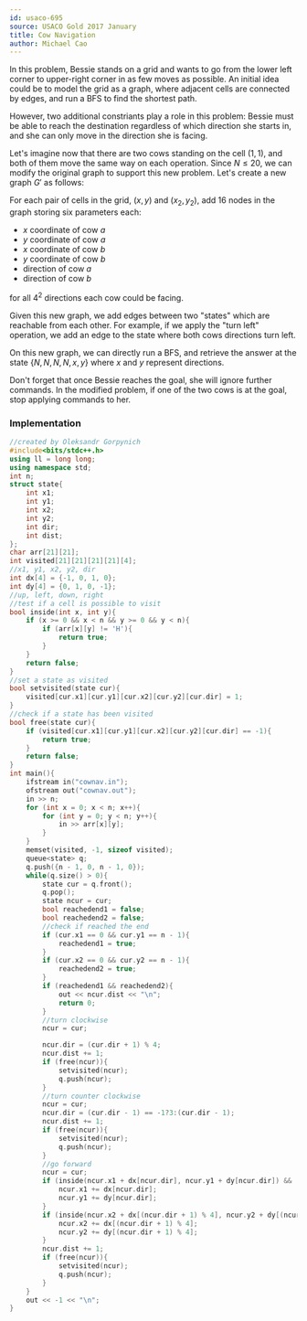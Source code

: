 ```yaml
---
id: usaco-695
source: USACO Gold 2017 January
title: Cow Navigation
author: Michael Cao
---
```


In this problem, Bessie stands on a grid and wants to go from the lower left corner to upper-right corner in as few moves as possible. An initial idea could be to model the grid as a graph, where adjacent cells are connected by edges, and run a BFS to find the shortest path.

However, two additional constriants play a role in this problem: Bessie must be able to reach the destination regardless of which direction she starts in, and she can only move in the direction she is facing.

Let's imagine now that there are two cows standing on the cell $(1, 1)$, and both of them move the same way on each operation. Since $N \leq 20$, we can modify the original graph to support this new problem. Let's create a new graph $G'$ as follows:

For each pair of cells in the grid, $(x, y)$ and $(x_2, y_2)$, add $16$ <!-- wow that's a lot --> nodes in the graph storing six parameters each:

- $x$ coordinate of cow $a$
- $y$ coordinate of cow $a$
- $x$ coordinate of cow $b$
- $y$ coordinate of cow $b$
- direction of cow $a$
- direction of cow $b$

for all $4 ^ 2$ directions each cow could be facing.

Given this new graph, we add edges between two "states" which are reachable from each other. For example, if we apply the "turn left" operation, we add an edge to the state where both cows directions turn left.

On this new graph, we can directly run a BFS, and retrieve the answer at the state $\{N, N, N, N, x, y\}$ where $x$ and $y$ represent directions.

<Warning>

Don't forget that once Bessie reaches the goal, she will ignore further commands. In the modified problem, if one of the two cows is at the goal, stop applying commands to her.

</Warning>

<!-- (Ben - equivalent to existing editorial) -->

<!-- You can change it, but keep the section on making modifications to graphs before. Maybe replace with a problem w/o a good editorial? -->

### Implementation

<LanguageSection>

<CPPSection>

```cpp
//created by Oleksandr Gorpynich
#include<bits/stdc++.h>
using ll = long long;
using namespace std;
int n;
struct state{
	int x1;
	int y1;
	int x2;
	int y2;
	int dir;
	int dist;
};
char arr[21][21];
int visited[21][21][21][21][4];
//x1, y1, x2, y2, dir
int dx[4] = {-1, 0, 1, 0};
int dy[4] = {0, 1, 0, -1};
//up, left, down, right
//test if a cell is possible to visit
bool inside(int x, int y){
	if (x >= 0 && x < n && y >= 0 && y < n){
		if (arr[x][y] != 'H'){
			return true;
		}
	}
	return false;
}
//set a state as visited
bool setvisited(state cur){
	visited[cur.x1][cur.y1][cur.x2][cur.y2][cur.dir] = 1;
}
//check if a state has been visited
bool free(state cur){
	if (visited[cur.x1][cur.y1][cur.x2][cur.y2][cur.dir] == -1){
		return true;
	}
	return false;
}
int main(){
	ifstream in("cownav.in");
	ofstream out("cownav.out");
	in >> n;
	for (int x = 0; x < n; x++){
		for (int y = 0; y < n; y++){
			in >> arr[x][y];
		}
	}
	memset(visited, -1, sizeof visited);
	queue<state> q;
	q.push({n - 1, 0, n - 1, 0});
	while(q.size() > 0){
		state cur = q.front();
		q.pop();
		state ncur = cur;
		bool reachedend1 = false;
		bool reachedend2 = false;
		//check if reached the end
		if (cur.x1 == 0 && cur.y1 == n - 1){
			reachedend1 = true;
		}
		if (cur.x2 == 0 && cur.y2 == n - 1){
			reachedend2 = true;
		}
		if (reachedend1 && reachedend2){
			out << ncur.dist << "\n";
			return 0;
		}
		//turn clockwise
		ncur = cur;

		ncur.dir = (cur.dir + 1) % 4;
		ncur.dist += 1;
		if (free(ncur)){
			setvisited(ncur);
			q.push(ncur);
		}
		//turn counter clockwise
		ncur = cur;
		ncur.dir = (cur.dir - 1) == -1?3:(cur.dir - 1);
		ncur.dist += 1;
		if (free(ncur)){
			setvisited(ncur);
			q.push(ncur);
		}
		//go forward
		ncur = cur;
		if (inside(ncur.x1 + dx[ncur.dir], ncur.y1 + dy[ncur.dir]) && !reachedend1){
			ncur.x1 += dx[ncur.dir];
			ncur.y1 += dy[ncur.dir];
		}
		if (inside(ncur.x2 + dx[(ncur.dir + 1) % 4], ncur.y2 + dy[(ncur.dir + 1) % 4]) && !reachedend2){
			ncur.x2 += dx[(ncur.dir + 1) % 4];
			ncur.y2 += dy[(ncur.dir + 1) % 4];
		}
		ncur.dist += 1;
		if (free(ncur)){
			setvisited(ncur);
			q.push(ncur);
		}
	}
	out << -1 << "\n";
}
```

</CPPSection>
</LanguageSection>
